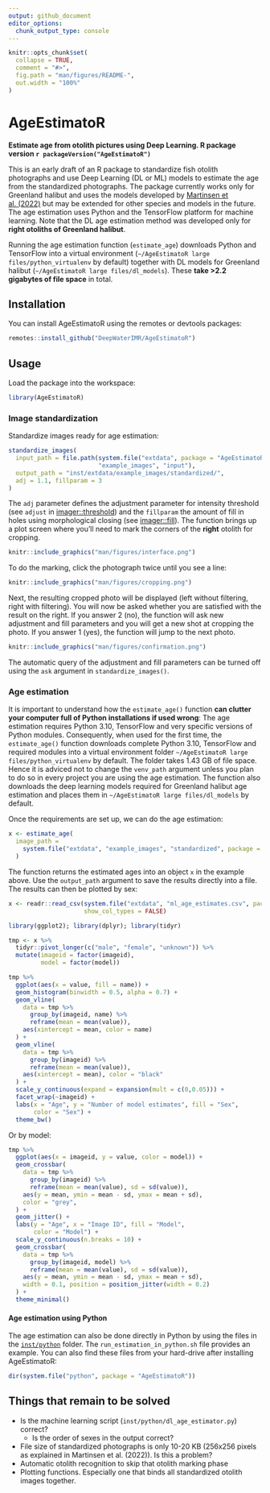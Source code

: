 ```yaml
---
output: github_document
editor_options: 
  chunk_output_type: console
---
```


<!-- README.md is generated from README.Rmd. Please edit that file -->

```r
knitr::opts_chunk$set(
  collapse = TRUE,
  comment = "#>",
  fig.path = "man/figures/README-",
  out.width = "100%"
)
```

# AgeEstimatoR
**Estimate age from otolith pictures using Deep Learning. R package version `r packageVersion("AgeEstimatoR")`**
<!-- badges: start -->
<!-- badges: end -->

This is an early draft of an R package to standardize fish otolith photographs and use 
Deep Learning (DL or ML) models to estimate the age from the standardized photographs. 
The package currently works only for Greenland halibut and uses the models 
developed by [Martinsen et al. (2022)](https://doi.org/10.1371/journal.pone.0277244) but 
may be extended for other species and models in the future. The age estimation
uses Python and the TensorFlow platform for machine learning. Note that the DL age
estimation method was developed only for **right otoliths of Greenland halibut**.  

Running the age estimation function (`estimate_age`) downloads Python and TensorFlow into a virtual environment (`~/AgeEstimatoR large files/python_virtualenv` by default) together with DL models for Greenland halibut (`~/AgeEstimatoR large files/dl_models`). These **take >2.2 gigabytes of file space** in total.

## Installation

You can install AgeEstimatoR using the remotes or devtools packages:

``` r
remotes::install_github("DeepWaterIMR/AgeEstimatoR")
```

## Usage

Load the package into the workspace:

```r
library(AgeEstimatoR)
```

### Image standardization

Standardize images ready for age estimation:

```r
standardize_images(
  input_path = file.path(system.file("extdata", package = "AgeEstimatoR"), 
                         "example_images", "input"),
  output_path = "inst/extdata/example_images/standardized/",
  adj = 1.1, fillparam = 3
)
```

The `adj` parameter defines the adjustment parameter for intensity threshold (see `adjust` in [imager::threshold](https://rdrr.io/cran/imager/man/threshold.html)) and the `fillparam` the amount of fill in holes using morphological closing (see [imager::fill](https://rdrr.io/cran/imager/man/clean.html)). The function brings up a plot screen where you'll need to mark the corners of the **right** otolith for cropping. 

```r
knitr::include_graphics("man/figures/interface.png")
```

To do the marking, click the photograph twice until you see a line:

```r
knitr::include_graphics("man/figures/cropping.png")
```

Next, the resulting cropped photo will be displayed (left without filtering, right with filtering). You will now be asked whether you are satisfied with the result on the right. If you answer 2 (no), the function will ask new adjustment and fill parameters and you will get a new shot at cropping the photo. If you answer 1 (yes), the function will jump to the next photo.

```r
knitr::include_graphics("man/figures/confirmation.png")
```

The automatic query of the adjustment and fill parameters can be turned off using the `ask` argument in `standardize_images()`.

### Age estimation

It is important to understand how the `estimate_age()` function **can clutter your computer full of Python installations if used wrong**: The age estimation requires Python 3.10, TensorFlow and very specific versions of Python modules. Consequently, when used for the first time, the `estimate_age()` function downloads complete Python 3.10, TensorFlow and required modules into a virtual environment folder `~/AgeEstimatoR large files/python_virtualenv` by default. The folder takes 1.43 GB of file space. Hence it is adviced not to change the `venv_path` argument unless you plan to do so in every project you are using the age estimation. The function also downloads the deep learning models required for Greenland halibut age estimation and places them in `~/AgeEstimatoR large files/dl_models` by default. 

<!-- Currently there is unresolved issue in setting up the python environment within the `estimate_age()` function. **The first time** you setup the environment, do so using the `setup_python` function explicitly: -->

<!-- ```{r, eval = FALSE} -->
<!-- setup_python(venv_path) -->
<!-- ``` -->

<!-- When that is done once, refer to the environment when using the `estimate_age()` function. You can also move the `python_virtualenvironment` into a more convinient place on your computer if you wish so.  -->

Once the requirements are set up, we can do the age estimation:

```r
x <- estimate_age(
  image_path = 
    system.file("extdata", "example_images", "standardized", package = "AgeEstimatoR")
  )
```

The function returns the estimated ages into an object `x` in the example above. Use the `output_path` argument to save the results directly into a file. The results can then be plotted by sex:

```r
x <- readr::read_csv(system.file("extdata", "ml_age_estimates.csv", package = "AgeEstimatoR"),
                     show_col_types = FALSE)
```

```r
library(ggplot2); library(dplyr); library(tidyr)

tmp <- x %>% 
  tidyr::pivot_longer(c("male", "female", "unknown")) %>% 
  mutate(imageid = factor(imageid),
         model = factor(model)) 

tmp %>% 
  ggplot(aes(x = value, fill = name)) +
  geom_histogram(binwidth = 0.5, alpha = 0.7) +
  geom_vline(
    data = tmp %>% 
      group_by(imageid, name) %>% 
      reframe(mean = mean(value)),
    aes(xintercept = mean, color = name)
  ) +
  geom_vline(
    data = tmp %>% 
      group_by(imageid) %>% 
      reframe(mean = mean(value)),
    aes(xintercept = mean), color = "black"
  ) +
  scale_y_continuous(expand = expansion(mult = c(0,0.05))) +
  facet_wrap(~imageid) +
  labs(x = "Age", y = "Number of model estimates", fill = "Sex",
       color = "Sex") +
  theme_bw()
```

Or by model:

```r

tmp %>% 
  ggplot(aes(x = imageid, y = value, color = model)) +
  geom_crossbar(
    data = tmp %>% 
      group_by(imageid) %>% 
      reframe(mean = mean(value), sd = sd(value)),
    aes(y = mean, ymin = mean - sd, ymax = mean + sd),
    color = "grey",
  ) +
  geom_jitter() +
  labs(y = "Age", x = "Image ID", fill = "Model",
       color = "Model") +
  scale_y_continuous(n.breaks = 10) +
  geom_crossbar(
    data = tmp %>% 
      group_by(imageid, model) %>% 
      reframe(mean = mean(value), sd = sd(value)),
    aes(y = mean, ymin = mean - sd, ymax = mean + sd),
    width = 0.1, position = position_jitter(width = 0.2)
  ) +
  theme_minimal()
```

#### Age estimation using Python

The age estimation can also be done directly in Python by using the files in the [`inst/python`](https://github.com/DeepWaterIMR/AgeEstimatoR/tree/main/inst/python) folder. The `run_estimation_in_python.sh` file provides an example. You can also find these files from your hard-drive after installing AgeEstimatoR:

```r
dir(system.file("python", package = "AgeEstimatoR"))
```

## Things that remain to be solved

- Is the machine learning script (`inst/python/dl_age_estimator.py`) correct?
  - Is the order of sexes in the output correct?
- File size of standardized photographs is only 10-20 KB (256x256 pixels as explained in Martinsen et al. (2022)). Is this a problem?
- Automatic otolith recognition to skip that otolith marking phase
- Plotting functions. Especially one that binds all standardized otolith images together.
